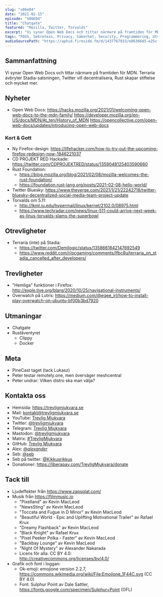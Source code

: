 ```yaml
---
slug: "s06e04"
date: "2021-02-15"
episode: "S06E04"
title: "Chatgate"
featured: "Mozilla, Twitter, Torvalds"
excerpt: "Vi synar Open Web Docs och tittar närmare på framtiden för MDN. Terraria avbryter Stadia-satsningen, Twitter vill decentralisera, Rust skapar stiftelse och mycket mer."
tags: "FOSS, Sekretess, Privacy, Säkerhet, Security, Programmering, Utveckling, Mjukvara, PinePhone, Technology, Linux, Open Source, Pine64, Open Web Docs, Firefox, Mozilla, CD PROJEKT RED, Rust, Bluesky, Twitter, Torvalds, Terraria, Stadia, Lutris, Overwatch, Clippy, Google"
audioSourcePath: "https://aphid.fireside.fm/d/1437767933/e86366d5-e25c-4aab-9a13-33b7144ac160/c2ade2b8-1b3e-4100-af29-ec0796c20ad0.mp3"
---
```


## Sammanfattning

Vi synar Open Web Docs och tittar närmare på framtiden för MDN. Terraria avbryter Stadia-satsningen, Twitter vill decentralisera, Rust skapar stiftelse och mycket mer.

## Nyheter

- Open Web Docs: https://hacks.mozilla.org/2021/01/welcoming-open-web-docs-to-the-mdn-family/ https://developer.mozilla.org/en-US/docs/MDN/At_ten/History_of_MDN https://opencollective.com/open-web-docs/updates/introducing-open-web-docs

### Kort & Gott

- Ny Firefox-design: https://lifehacker.com/how-to-try-out-the-upcoming-firefox-redesign-now-1846221037
- CD PROJEKT RED Hackade: https://twitter.com/CDPROJEKTRED/status/1359048125403590660
- Rust Foundation:
  - https://blog.mozilla.org/blog/2021/02/08/mozilla-welcomes-the-rust-foundation/
  - https://foundation.rust-lang.org/posts/2021-02-08-hello-world/
- Twitter Bluesky: https://www.theverge.com/2021/1/21/22242718/twitter-bluesky-decentralized-social-media-team-project-update
- Torvalds om 5.11:
  - http://lkml.iu.edu/hypermail/linux/kernel/2102.0/08975.html
  - https://www.techradar.com/news/linux-511-could-arrive-next-week-as-linus-torvalds-slams-the-superbowl

## Otrevligheter

- Terraria (inte) på Stadia:
  - https://twitter.com/Demilogic/status/1358661842147692549
  - https://www.reddit.com/r/pcgaming/comments/lfbc8u/terraria_on_stadia_cancelled_after_developers/

## Trevligheter

- "Hemliga" funktioner i Firefox: http://exple.tive.org/blarg/2020/10/25/navigational-instruments/
- Overwatch på Lutris: https://medium.com/@egee_irl/how-to-install-play-overwatch-on-ubuntu-bf00b3bd7920

## Utmaningar

- Chatgate
- Rustäventyret
  - Clippy
  - Docker

## Meta

- PineCast taget (tack Lukasz)
- Peter testar remotely.one, men överväger meshcentral
- Peter undrar: Vilken distro ska man välja?

## Kontakta oss

- Hemsida: https://trevligmjukvara.se
- Mail: kontakt@trevligmjukvara.se
- YouTube: [Trevlig Mjukvara](https://www.youtube.com/channel/UCRVmpkj-XM6UhUCjGiL3hhQ)
- Twitter: [@trevligmjukvara](https://twitter.com/trevligmjukvara)
- Telegram: [Trevlig Mjukvara](https://t.me/trevligmjukvara)
- Mastodon: [@trevligmjukvara](https://mastodon.linuxkompis.se/@trevligmjukvara)
- Matrix: [#TrevligMjukvara](https://matrix.to/#/%23TrevligMjukvara:matrix.org)
- GitHub: [Trevlig Mjukvara](https://github.com/trevligmjukvara)
- Alex: [@_alexander_](https://mastodon.online/@_alexander_)
- Seb: [@seb](https://social.gelotte.dev/@seb)
- Seb på twitter: [@Kikkusrikkus](https://twitter.com/Kikkusrikkus)
- Donationer: https://liberapay.com/TrevligMjukvara/donate

## Tack till

- Ljudeffekter från https://www.zapsplat.com/
- Musik från https://filmmusic.io
  - "Pixelland" av Kevin MacLeod
  - "NewsSting" av Kevin MacLeod
  - "Toccata and Fugue in D Minor" av Kevin MacLeod
  - "Beautiful World - Epic and Uplifting Motivational Trailer" av Rafael Krux
  - "Dreamy Flashback" av Kevin MacLeod
  - "Black Knight" av Rafael Krux
  - "Pixel Peeker Polka - Faster" av Kevin MacLeod
  - "Backbay Lounge" av Kevin MacLeod
  - "Night Of Mystery" av Alexander Nakarada 
  - Licens för alla: CC BY 4.0: http://creativecommons.org/licenses/by/4.0/
- Grafik och font i loggan:
  - Ok-emoji: emojione version 2.2.7, https://commons.wikimedia.org/wiki/File:Emojione_1F44C.svg (CC BY 4.0)
  - Font: Sulphur Point av Dale Sattler, https://fonts.google.com/specimen/Sulphur+Point (OFL)
